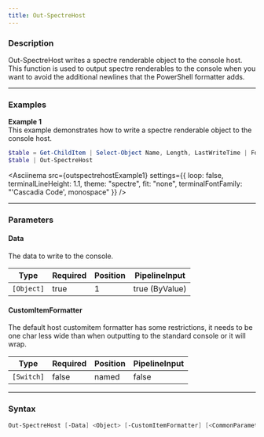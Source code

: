 ```yaml
---
title: Out-SpectreHost
---
```









### Description

Out-SpectreHost writes a spectre renderable object to the console host.  
This function is used to output spectre renderables to the console when you want to avoid the additional newlines that the PowerShell formatter adds.



---


### Examples


**Example 1**  
This example demonstrates how to write a spectre renderable object to the console host.



```powershell
$table = Get-ChildItem | Select-Object Name, Length, LastWriteTime | Format-SpectreTable
$table | Out-SpectreHost
```
<Asciinema
    src={outspectrehostExample1}
    settings={{
        loop: false,
        terminalLineHeight: 1.1,
        theme: "spectre",
        fit: "none",
        terminalFontFamily: "'Cascadia Code', monospace"
    }}
/>


---


### Parameters
#### **Data**

The data to write to the console.






|Type      |Required|Position|PipelineInput |
|----------|--------|--------|--------------|
|`[Object]`|true    |1       |true (ByValue)|



#### **CustomItemFormatter**

The default host customitem formatter has some restrictions, it needs to be one char less wide than when outputting to the standard console or it will wrap.






|Type      |Required|Position|PipelineInput|
|----------|--------|--------|-------------|
|`[Switch]`|false   |named   |false        |





---


### Syntax
```powershell
Out-SpectreHost [-Data] <Object> [-CustomItemFormatter] [<CommonParameters>]
```
